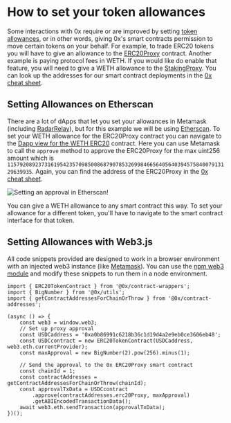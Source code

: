 # How to set your token allowances

Some interactions with 0x require or are improved by setting [token allowances](https://tokenallowance.io/),
or in other words, giving 0x's smart contracts permission to move certain tokens on your behalf.
For example, to trade ERC20 tokens you will have to give an allowance to the [ERC20Proxy](/docs/guides/v3-specification#assetproxy) contract.
Another example is paying protocol fees in WETH. If you would like do enable that feature, you will need to give a WETH allowance to the [StakingProxy](/docs/guides/v3-staking-specification#architecture).
You can look up the addresses for our smart contract deployments in the [0x cheat sheet](/docs/guides/0x-cheat-sheet#mainnet-1).


## Setting Allowances on Etherscan

There are a lot of dApps that let you set your allowances in Metamask (including [RadarRelay](https://app.radarrelay.com/)), but for this example we will be using [Etherscan](http://etherscan.io/).
To set your WETH allowance for the ERC20Proxy contract you can navigate to the [Dapp view for the WETH ERC20](https://etherscan.io/dapp/0xc02aaa39b223fe8d0a0e5c4f27ead9083c756cc2#writeContract) contract.
Here you can use Metamask to call the `approve` method to approve the ERC20Proxy for the max uint256 amount which is `115792089237316195423570985008687907853269984665640564039457584007913129639935`.
Again, you can find the address of the ERC20Proxy in the [0x cheat sheet](/docs/guides/0x-cheat-sheet#mainnet-1).

![Setting an approval in Etherscan!](/images/docs/approval.png)

You can give a WETH allowance to any smart contract this way. To set your allowance for a different token, you'll have to navigate to the smart contract interface for that token.


## Setting Allowances with Web3.js

All code snippets provided are designed to work in a browser environment with an injected web3 instance (like [Metamask](https://metamask.io/)). 
You can use the [npm web3 module](https://www.npmjs.com/package/web3) and modify these snippets to run them in a node environment.

```
import { ERC20TokenContract } from '@0x/contract-wrappers';
import { BigNumber } from '@0x/utils';
import { getContractAddressesForChainOrThrow } from '@0x/contract-addresses';

(async () => {
    const web3 = window.web3;
    // Set up proxy approval
    const USDCaddress = '0xa0b86991c6218b36c1d19d4a2e9eb0ce3606eb48';
    const USDCcontract = new ERC20TokenContract(USDCaddress, web3.eth.currentProvider);
    const maxApproval = new BigNumber(2).pow(256).minus(1);

    // Send the approval to the 0x ERC20Proxy smart contract
    const chainId = 1;
    const contractAddresses = getContractAddressesForChainOrThrow(chainId);
    const approvalTxData = USDCcontract
        .approve(contractAddresses.erc20Proxy, maxApproval)
        .getABIEncodedTransactionData();
    await web3.eth.sendTransaction(approvalTxData);
})();
```
